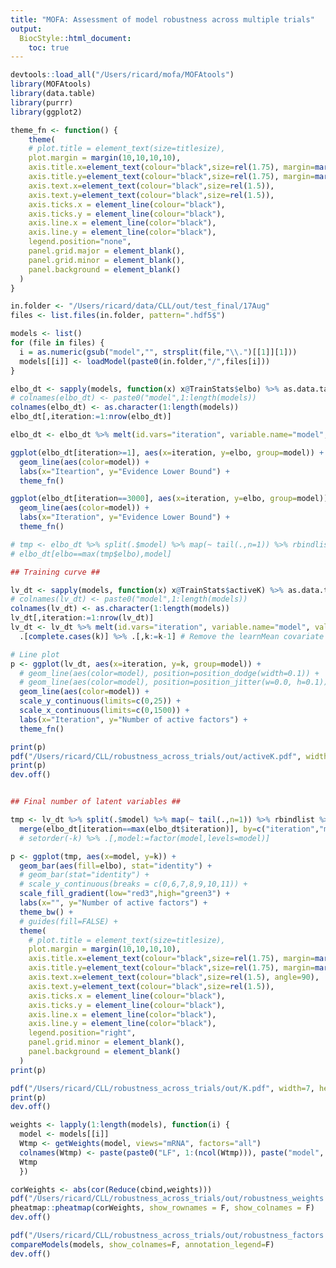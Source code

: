 ```yaml
---
title: "MOFA: Assessment of model robustness across multiple trials"
output:
  BiocStyle::html_document:
    toc: true
---
```


```r
devtools::load_all("/Users/ricard/mofa/MOFAtools")
library(MOFAtools)
library(data.table)
library(purrr)
library(ggplot2)
```

```r
theme_fn <- function() {
    theme(
    # plot.title = element_text(size=titlesize),
    plot.margin = margin(10,10,10,10),
    axis.title.x=element_text(colour="black",size=rel(1.75), margin=margin(20,0,3,0)),
    axis.title.y=element_text(colour="black",size=rel(1.75), margin=margin(0,20,0,3)),
    axis.text.x=element_text(colour="black",size=rel(1.5)),
    axis.text.y=element_text(colour="black",size=rel(1.5)),
    axis.ticks.x = element_line(colour="black"),
    axis.ticks.y = element_line(colour="black"),
    axis.line.x = element_line(color="black"),
    axis.line.y = element_line(color="black"),
    legend.position="none",
    panel.grid.major = element_blank(),
    panel.grid.minor = element_blank(),
    panel.background = element_blank()
  )
}
```

<!-- Load trained models -->
```r
in.folder <- "/Users/ricard/data/CLL/out/test_final/17Aug"
files <- list.files(in.folder, pattern=".hdf5$")

models <- list()
for (file in files) {
  i = as.numeric(gsub("model","", strsplit(file,"\\.")[[1]][1]))
  models[[i]] <- loadModel(paste0(in.folder,"/",files[i]))
}
```

<!-- Compare Evidence Lower bound -->
```r
elbo_dt <- sapply(models, function(x) x@TrainStats$elbo) %>% as.data.table
# colnames(elbo_dt) <- paste0("model",1:length(models))
colnames(elbo_dt) <- as.character(1:length(models))
elbo_dt[,iteration:=1:nrow(elbo_dt)]

elbo_dt <- elbo_dt %>% melt(id.vars="iteration", variable.name="model", value.name="elbo")

ggplot(elbo_dt[iteration>=1], aes(x=iteration, y=elbo, group=model)) +
  geom_line(aes(color=model)) +
  labs(x="Iteartion", y="Evidence Lower Bound") +
  theme_fn()

ggplot(elbo_dt[iteration==3000], aes(x=iteration, y=elbo, group=model)) +
  geom_line(aes(color=model)) +
  labs(x="Iteration", y="Evidence Lower Bound") +
  theme_fn()

# tmp <- elbo_dt %>% split(.$model) %>% map(~ tail(.,n=1)) %>% rbindlist
# elbo_dt[elbo==max(tmp$elbo),model]
```


<!-- Compare Likelihoods -->
<!-- ```{r} -->
<!-- lik_dt <- sapply(models, function(x) x@TrainStats$elbo_terms[,"Y"]) %>% as.data.table -->
<!-- colnames(lik_dt) <- paste0("model",1:length(models)) -->
<!-- lik_dt[,iteration:=1:nrow(lik_dt)] -->

<!-- lik_dt <- lik_dt %>% melt(id.vars="iteration", variable.name="model", value.name="lik") -->

<!-- ggplot(lik_dt[iteration>=1], aes(x=iteration, y=lik, group=model)) + -->
<!--   geom_line(aes(color=model)) + -->
<!--   labs(x="Iteartion", y="Likelihood") + -->
<!--   theme_fn() -->

<!-- ggplot(lik_dt[iteration>=10], aes(x=iteration, y=lik, group=model)) + -->
<!--   geom_line(aes(color=model)) + -->
<!--   labs(x="Iteartion", y="Likelihood") + -->
<!--   theme_fn() -->
<!-- ``` -->

<!-- Compare infered number of latent variables -->
```r

## Training curve ##

lv_dt <- sapply(models, function(x) x@TrainStats$activeK) %>% as.data.table
# colnames(lv_dt) <- paste0("model",1:length(models))
colnames(lv_dt) <- as.character(1:length(models))
lv_dt[,iteration:=1:nrow(lv_dt)]
lv_dt <- lv_dt %>% melt(id.vars="iteration", variable.name="model", value.name="k") %>%
  .[complete.cases(k)] %>% .[,k:=k-1] # Remove the learnMean covariate

# Line plot
p <- ggplot(lv_dt, aes(x=iteration, y=k, group=model)) +
  # geom_line(aes(color=model), position=position_dodge(width=0.1)) +
  # geom_line(aes(color=model), position=position_jitter(w=0.0, h=0.1)) +
  geom_line(aes(color=model)) +
  scale_y_continuous(limits=c(0,25)) +
  scale_x_continuous(limits=c(0,1500)) +
  labs(x="Iteration", y="Number of active factors") +
  theme_fn()

print(p)
pdf("/Users/ricard/CLL/robustness_across_trials/out/activeK.pdf", width=6, height=4.5)
print(p)
dev.off()


## Final number of latent variables ##

tmp <- lv_dt %>% split(.$model) %>% map(~ tail(.,n=1)) %>% rbindlist %>%
  merge(elbo_dt[iteration==max(elbo_dt$iteration)], by=c("iteration","model")) 
  # setorder(-k) %>% .[,model:=factor(model,levels=model)]

p <- ggplot(tmp, aes(x=model, y=k)) +
  geom_bar(aes(fill=elbo), stat="identity") +
  # geom_bar(stat="identity") +
  # scale_y_continuous(breaks = c(0,6,7,8,9,10,11)) +
  scale_fill_gradient(low="red3",high="green3") +
  labs(x="", y="Number of active factors") +
  theme_bw() +
  # guides(fill=FALSE) +
  theme(
    # plot.title = element_text(size=titlesize),
    plot.margin = margin(10,10,10,10),
    axis.title.x=element_text(colour="black",size=rel(1.75), margin=margin(20,0,3,0)),
    axis.title.y=element_text(colour="black",size=rel(1.75), margin=margin(0,20,0,3)),
    axis.text.x=element_text(colour="black",size=rel(1.5), angle=90),
    axis.text.y=element_text(colour="black",size=rel(1.5)),
    axis.ticks.x = element_line(colour="black"),
    axis.ticks.y = element_line(colour="black"),
    axis.line.x = element_line(color="black"),
    axis.line.y = element_line(color="black"),
    legend.position="right",
    panel.grid.minor = element_blank(),
    panel.background = element_blank()
  )
print(p)

pdf("/Users/ricard/CLL/robustness_across_trials/out/K.pdf", width=7, height=5)
print(p)
dev.off()

```

<!-- Robustness of weights -->
```r
weights <- lapply(1:length(models), function(i) {
  model <- models[[i]]
  Wtmp <- getWeights(model, views="mRNA", factors="all")
  colnames(Wtmp) <- paste(paste0("LF", 1:(ncol(Wtmp))), paste("model", i, sep=""), sep="_")
  Wtmp
  })

corWeights <- abs(cor(Reduce(cbind,weights)))
pdf("/Users/ricard/CLL/robustness_across_trials/out/robustness_weights.pdf", width=7, height=5)
pheatmap::pheatmap(corWeights, show_rownames = F, show_colnames = F)
dev.off()
```

<!-- Robustness of factors -->
```r
pdf("/Users/ricard/CLL/robustness_across_trials/out/robustness_factors.pdf", width=7, height=5)
compareModels(models, show_colnames=F, annotation_legend=F)
dev.off()
```
